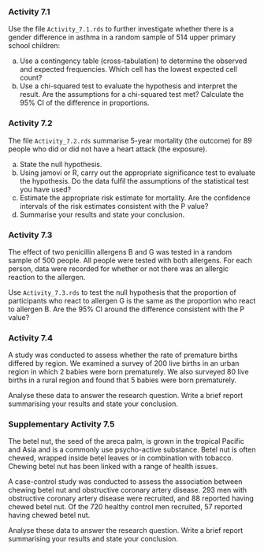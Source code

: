 ### Activity 7.1 {-}

Use the file `Activity_7.1.rds` to further investigate whether there is a gender difference in asthma in a random sample of 514 upper primary school children:

a) Use a contingency table (cross-tabulation) to determine the observed and expected frequencies. Which cell has the lowest expected cell count?
b) Use a chi-squared test to evaluate the hypothesis and interpret the result. Are the assumptions for a chi-squared test met? Calculate the 95% CI of the difference in proportions.

### Activity 7.2 {-}
The file `Activity_7.2.rds` summarise 5-year mortality (the outcome) for 89 people who did or did not have a heart attack (the exposure).

a) State the null hypothesis.
b) Using jamovi or R, carry out the appropriate significance test to evaluate the hypothesis. Do the data fulfil the assumptions of the statistical test you have used?
c) Estimate the appropriate risk estimate for mortality. Are the confidence intervals of the risk estimates consistent with the P value?
d) Summarise your results and state your conclusion.

### Activity 7.3 {-}
The effect of two penicillin allergens B and G was tested in a random sample of 500 people. All people were tested with both allergens. For each person, data were recorded for whether or not there was an allergic reaction to the allergen.

Use `Activity_7.3.rds` to test the null hypothesis that the proportion of participants who react to allergen G is the same as the proportion who react to allergen B. Are the 95% CI around the difference consistent with the P value?

### Activity 7.4 {-}
A study was conducted to assess whether the rate of premature births differed by region. We examined a survey of 200 live births in an urban region in which 2 babies were born prematurely. We also surveyed 80 live births in a rural region and found that 5 babies were born prematurely.

Analyse these data to answer the research question. Write a brief report summarising your results and state your conclusion.

### Supplementary Activity 7.5 {-}
The betel nut, the seed of the areca palm, is grown in the tropical Pacific and Asia and is a commonly use psycho-active substance. Betel nut is often chewed, wrapped inside betel leaves or in combination with tobacco. Chewing betel nut has been linked with a range of health issues.

A case-control study was conducted to assess the association between chewing betel nut and obstructive coronary artery disease. 293 men with obstructive coronary artery disease were recruited, and 88 reported having chewed betel nut. Of the 720 healthy control men recruited, 57 reported having chewed betel nut.

Analyse these data to answer the research question. Write a brief report summarising your results and state your conclusion.